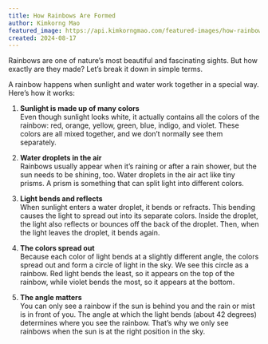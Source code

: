 ```yaml
---
title: How Rainbows Are Formed
author: Kimkorng Mao
featured_image: https://api.kimkorngmao.com/featured-images/how-rainbows-are-formed.png
created: 2024-08-17
---
```


Rainbows are one of nature’s most beautiful and fascinating sights. But how exactly are they made? Let’s break it down in simple terms.

A rainbow happens when sunlight and water work together in a special way. Here’s how it works:

1. **Sunlight is made up of many colors**  
   Even though sunlight looks white, it actually contains all the colors of the rainbow: red, orange, yellow, green, blue, indigo, and violet. These colors are all mixed together, and we don’t normally see them separately.

2. **Water droplets in the air**  
   Rainbows usually appear when it’s raining or after a rain shower, but the sun needs to be shining, too. Water droplets in the air act like tiny prisms. A prism is something that can split light into different colors.

3. **Light bends and reflects**  
   When sunlight enters a water droplet, it bends or refracts. This bending causes the light to spread out into its separate colors. Inside the droplet, the light also reflects or bounces off the back of the droplet. Then, when the light leaves the droplet, it bends again.

4. **The colors spread out**  
   Because each color of light bends at a slightly different angle, the colors spread out and form a circle of light in the sky. We see this circle as a rainbow. Red light bends the least, so it appears on the top of the rainbow, while violet bends the most, so it appears at the bottom.

5. **The angle matters**  
   You can only see a rainbow if the sun is behind you and the rain or mist is in front of you. The angle at which the light bends (about 42 degrees) determines where you see the rainbow. That’s why we only see rainbows when the sun is at the right position in the sky.